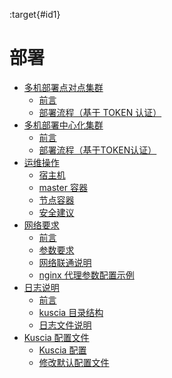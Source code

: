 :target{#id1}

# 部署

<TableOfContents>


  - [多机部署点对点集群](deploy_p2p_cn.mdx)
    - [前言](deploy_p2p_cn.mdx#id2)
    - [部署流程（基于 TOKEN 认证）](deploy_p2p_cn.mdx#token)
  - [多机部署中心化集群](deploy_master_lite_cn.mdx)
    - [前言](deploy_master_lite_cn.mdx#id2)
    - [部署流程（基于TOKEN认证）](deploy_master_lite_cn.mdx#token)
  - [运维操作](operation_cn.mdx)
    - [宿主机](operation_cn.mdx#id2)
    - [master 容器](operation_cn.mdx#master)
    - [节点容器](operation_cn.mdx#id14)
    - [安全建议](operation_cn.mdx#id20)
  - [网络要求](networkrequirements.mdx)
    - [前言](networkrequirements.mdx#id2)
    - [参数要求](networkrequirements.mdx#id3)
    - [网络联通说明](networkrequirements.mdx#id4)
    - [nginx 代理参数配置示例](networkrequirements.mdx#nginx)
  - [日志说明](logdescription.mdx)
    - [前言](logdescription.mdx#id2)
    - [kuscia 目录结构](logdescription.mdx#kuscia)
    - [日志文件说明](logdescription.mdx#id3)
  - [Kuscia 配置文件](kuscia_config_cn.mdx)
    - [Kuscia 配置](kuscia_config_cn.mdx#id1)
    - [修改默认配置文件](kuscia_config_cn.mdx#id5)
</TableOfContents>
